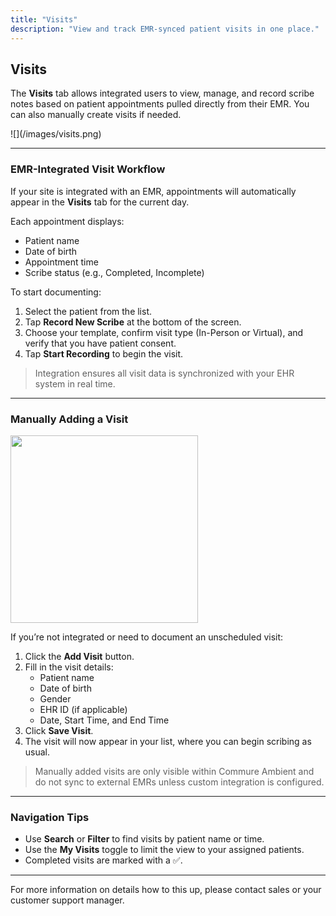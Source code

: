 ```yaml
---
title: "Visits"
description: "View and track EMR-synced patient visits in one place."
---
```


## Visits

The **Visits** tab allows integrated users to view, manage, and record scribe notes based on patient appointments pulled directly from their EMR. You can also manually create visits if needed.

<Frame>
  ![](/images/visits.png)
</Frame>

---

### EMR-Integrated Visit Workflow

If your site is integrated with an EMR, appointments will automatically appear in the **Visits** tab for the current day.

Each appointment displays:

- Patient name
- Date of birth
- Appointment time
- Scribe status (e.g., Completed, Incomplete)

To start documenting:

1. Select the patient from the list.
2. Tap **Record New Scribe** at the bottom of the screen.
3. Choose your template, confirm visit type (In-Person or Virtual), and verify that you have patient consent.
4. Tap **Start Recording** to begin the visit.

> Integration ensures all visit data is synchronized with your EHR system in real time.

---

### Manually Adding a Visit

<Frame>
  <img
    src="/images/add_visit.png"
    width="300"
  />
</Frame>

If you’re not integrated or need to document an unscheduled visit:

1. Click the **Add Visit** button.
2. Fill in the visit details:
   - Patient name
   - Date of birth
   - Gender
   - EHR ID (if applicable)
   - Date, Start Time, and End Time
3. Click **Save Visit**.
4. The visit will now appear in your list, where you can begin scribing as usual.

> Manually added visits are only visible within Commure Ambient and do not sync to external EMRs unless custom integration is configured.

---

### Navigation Tips

- Use **Search** or **Filter** to find visits by patient name or time.
- Use the **My Visits** toggle to limit the view to your assigned patients.
- Completed visits are marked with a ✅.

---

<Info>
  For more information on details how to this up, please contact sales or your customer support manager.
</Info>